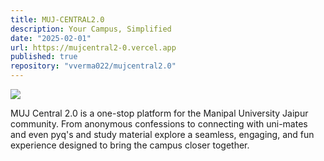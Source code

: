 ```yaml
---
title: MUJ-CENTRAL2.0
description: Your Campus, Simplified
date: "2025-02-01"
url: https://mujcentral2-0.vercel.app
published: true
repository: "vverma022/mujcentral2.0"
---
```



[![](https://vverma-portfolio.vercel.app/projects/mujcentral.png)](https://mujcentral2-0.vercel.app)

MUJ Central 2.0 is a one-stop platform for the Manipal University Jaipur community. From anonymous confessions to connecting with uni-mates and even pyq's and study material explore a seamless, engaging, and fun experience designed to bring the campus closer together.

